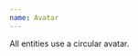 ```yaml
---
name: Avatar
---
```

All entities use a circular avatar.

<Playground title="Medium">
  <Flex>
    <Avatar size="md" src="https://picsum.photos/110/110/?random" />
    <Spacer ml={1} />
    <Avatar
      size="md"
      lazyLoad
      src="https://picsum.photos/110/110/?random"
    />
  </Flex>
</Playground>

<Playground title="Small">
  <Avatar size="sm" src="https://picsum.photos/110/110/?random" />
</Playground>

<Playground title="Extra Small">
  <Avatar size="xs" src="https://picsum.photos/110/110/?random" />
</Playground>

<Playground title="With initials">
  <Avatar size="xs" initials="CD" />
</Playground>
